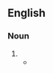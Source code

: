 ==English==

===Noun===
{{en-noun|-|s}}

# {{archaic spelling of|music|lang=en}}
#* {{quote-book|year=1673|author=John Milton|authorlink=John Milton|title={{source|Harry whose tuneful and well measur'd Song|passage=Harry whose tuneful and well measur’d Song / First taught our English '''Musick''' how to span}}}}
